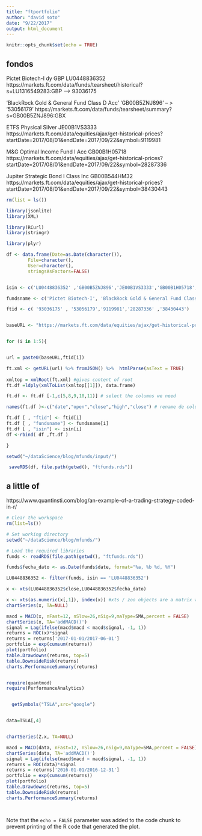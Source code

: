 ```yaml
---
title: "ftportfolio"
author: "david soto" 
date: "9/22/2017"
output: html_document
---
```


```r
knitr::opts_chunk$set(echo = TRUE)
```

## fondos

Pictet Biotech-I dy GBP	LU0448836352
https://markets.ft.com/data/funds/tearsheet/historical?s=LU1316549283:GBP  --> 93036175

'BlackRock Gold & General Fund Class D Acc'	'GB00B5ZNJ896'  -- > '53056179'
https://markets.ft.com/data/funds/tearsheet/summary?s=GB00B5ZNJ896:GBX


ETFS Physical Silver	JE00B1VS3333
https://markets.ft.com/data/equities/ajax/get-historical-prices?startDate=2017/08/01&endDate=2017/09/22&symbol=9119981


M&G Optimal Income Fund I Acc	GB00B1H05718
https://markets.ft.com/data/equities/ajax/get-historical-prices?startDate=2017/08/01&endDate=2017/09/22&symbol=28287336

Jupiter Strategic Bond I Class Inc	GB00B544HM32
https://markets.ft.com/data/equities/ajax/get-historical-prices?startDate=2017/08/01&endDate=2017/09/22&symbol=38430443



```r
rm(list = ls())

library(jsonlite) 
library(XML)

library(RCurl)
library(stringr)

library(plyr)

df <- data.frame(Date=as.Date(character()),
		File=character(), 
		User=character(), 
		stringsAsFactors=FALSE) 


isin <- c('LU0448836352' ,'GB00B5ZNJ896','JE00B1VS3333','GB00B1H05718','GB00B544HM32' )

fundsname <- c('Pictet Biotech-I', 'BlackRock Gold & General Fund Class D Acc', 'ETFS Physical Silver' , 'M&G Optimal Income Fund I Acc', 'Jupiter Strategic Bond I Class Inc'  )

ftid <- c( '93036175' , '53056179','9119981','28287336' ,'38430443')


baseURL <- "https://markets.ft.com/data/equities/ajax/get-historical-prices?startDate=2016/01/01&endDate=2017/09/19&symbol="


for (i in 1:5){


url = paste0(baseURL,ftid[i])

ft.xml <- getURL(url) %>% fromJSON() %>%  htmlParse(asText = TRUE) 
                 
xmltop = xmlRoot(ft.xml) #gives content of root
ft.df =ldply(xmlToList(xmltop[[1]]), data.frame) 

ft.df <- ft.df [-1,c(5,8,9,10,11)] # select the columns we need 

names(ft.df )<-c("date","open","close","high","close") # rename de columms

ft.df [ , "ftid"] <- ftid[i]
ft.df [ , "fundsname"] <- fundsname[i]
ft.df [ , "isin"] <- isin[i]
df <-rbind( df ,ft.df )

}

setwd("~/dataScience/blog/mfunds/input/")

 saveRDS(df, file.path(getwd(), "ftfunds.rds"))


```

## a little of 

https://www.quantinsti.com/blog/an-example-of-a-trading-strategy-coded-in-r/


```r
# Clear the workspace
rm(list=ls())

# Set working directory
setwd("~/dataScience/blog/mfunds/")

# Load the required libraries
funds <- readRDS(file.path(getwd(), "ftfunds.rds"))

funds$fecha_dato <- as.Date(funds$date, format="%a, %b %d, %Y")

LU0448836352 <- filter(funds, isin == 'LU0448836352')

x <- xts(LU0448836352$close,LU0448836352$fecha_dato)

x <- xts(as.numeric(x[,1]), index(x)) #xts / zoo objects are a matrix with an index attribute. 
chartSeries(x, TA=NULL)

macd = MACD(x, nFast=12, nSlow=26,nSig=9,maType=SMA,percent = FALSE)
chartSeries(x, TA='addMACD()')
signal = Lag(ifelse(macd$macd < macd$signal, -1, 1))
returns = ROC(x)*signal
returns = returns['2017-01-01/2017-06-01']
portfolio = exp(cumsum(returns))
plot(portfolio)
table.Drawdowns(returns, top=5)
table.DownsideRisk(returns)
charts.PerformanceSummary(returns)



```


```r

require(quantmod)
require(PerformanceAnalytics)


  getSymbols("TSLA",src="google")


data=TSLA[,4]


chartSeries(Z.x, TA=NULL)

macd = MACD(data, nFast=12, nSlow=26,nSig=9,maType=SMA,percent = FALSE)
chartSeries(data, TA='addMACD()')
signal = Lag(ifelse(macd$macd < macd$signal, -1, 1))
returns = ROC(data)*signal
returns = returns['2016-01-01/2016-12-31']
portfolio = exp(cumsum(returns))
plot(portfolio)
table.Drawdowns(returns, top=5)
table.DownsideRisk(returns)
charts.PerformanceSummary(returns)




```

Note that the `echo = FALSE` parameter was added to the code chunk to prevent printing of the R code that generated the plot.
